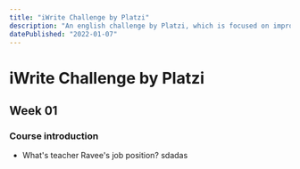 ```yaml
---
title: "iWrite Challenge by Platzi"
description: "An english challenge by Platzi, which is focused on improving our writing skills in english and let my creativity flow"
datePublished: "2022-01-07"
---
```


# iWrite Challenge by Platzi

## Week 01

### Course introduction
- What's teacher Ravee's job position?
    sdadas
